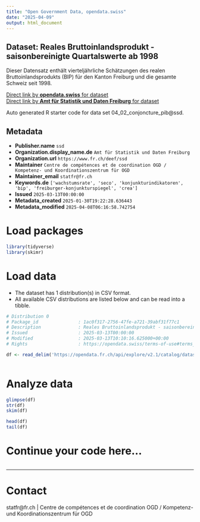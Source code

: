 ```yaml
---
title: "Open Government Data, opendata.swiss"
date: "2025-04-09"
output: html_document
---
```


## Dataset: Reales Bruttoinlandsprodukt - saisonbereinigte Quartalswerte ab 1998

Dieser Datensatz enthält vierteljährliche Schätzungen des realen Bruttoinlandsprodukts (BIP) für den Kanton Freiburg und die gesamte Schweiz seit 1998.

[Direct link by **opendata.swiss** for dataset](https://opendata.swiss/de/dataset/reales-bruttoinlandsprodukt-saisonbereinigte-quartalswerte-ab-1998)<br>
[Direct link by **Amt für Statistik und Daten Freiburg** for dataset](https://opendata.fr.ch/explore/dataset/04_02_conjoncture_pib/)

Auto generated R starter code for data set 04_02_conjoncture_pib@ssd.

## Metadata

- **Publisher.name** `ssd`
- **Organization.display_name.de** `Amt für Statistik und Daten Freiburg`
- **Organization.url** `https://www.fr.ch/deef/ssd`
- **Maintainer** `Centre de compétences et de coordination OGD / Kompetenz- und Koordinationszentrum für OGD`
- **Maintainer_email** `statfr@fr.ch`
- **Keywords.de** `['wachstumsrate', 'seco', 'konjunkturindikatoren', 'bip', 'freiburger-konjunkturspiegel', 'crea']`
- **Issued** `2025-03-13T00:00:00`
- **Metadata_created** `2025-01-30T19:22:28.636443`
- **Metadata_modified** `2025-04-08T06:16:58.742754`


# Load packages

```r

library(tidyverse)
library(skimr)

```

# Load data

-   The dataset has 1 distribution(s) in CSV format.
-   All available CSV distributions are listed below and can be read into a tibble.

```r

# Distribution 0
# Package_id               : 1ac0f317-2756-47fe-a721-39abf31f77c1
# Description              : Reales Bruttoinlandsprodukt - saisonbereinigte Quartalswerte ab 1998 (csv)
# Issued                   : 2025-03-13T00:00:00
# Modified                 : 2025-03-13T10:10:16.625000+00:00
# Rights                   : https://opendata.swiss/terms-of-use#terms_by

df <- read_delim('https://opendata.fr.ch/api/explore/v2.1/catalog/datasets/04_02_conjoncture_pib/exports/csv?use_labels=true')



```

# Analyze data

```r

glimpse(df)
str(df)
skim(df)

head(df)
tail(df)

```

# Continue your code here...

```r

```

------------------------------------------------------------------------

# Contact

statfr@fr.ch | Centre de compétences et de coordination OGD / Kompetenz- und Koordinationszentrum für OGD
